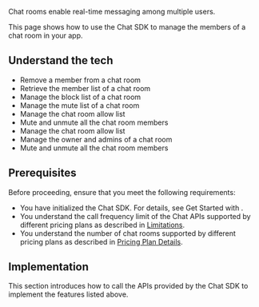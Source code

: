 
Chat rooms enable real-time messaging among multiple users.

This page shows how to use the Chat SDK to manage the members of a chat room in your app.

## Understand the tech

<Understand />

- Remove a member from a chat room
- Retrieve the member list of a chat room
- Manage the block list of a chat room
- Manage the mute list of a chat room
- Manage the chat room allow list
- Mute and unmute all the chat room members
- Manage the chat room allow list
- Manage the owner and admins of a chat room
- Mute and unmute all the chat room members

## Prerequisites

Before proceeding, ensure that you meet the following requirements:

- You have initialized the Chat SDK. For details, see <Link to="/agora-chat/get-started/get-started-sdk">Get Started with <Vpl k="NAME" /></Link>.
- You understand the call frequency limit of the Chat APIs supported by different pricing plans as described in [Limitations](/agora-chat/reference/limitations).
- You understand the number of chat rooms supported by different pricing plans as described in [Pricing Plan Details](/agora-chat/reference/pricing-plan-details).


## Implementation

This section introduces how to call the APIs provided by the Chat SDK to implement the features listed above.

<ProjectImplement />